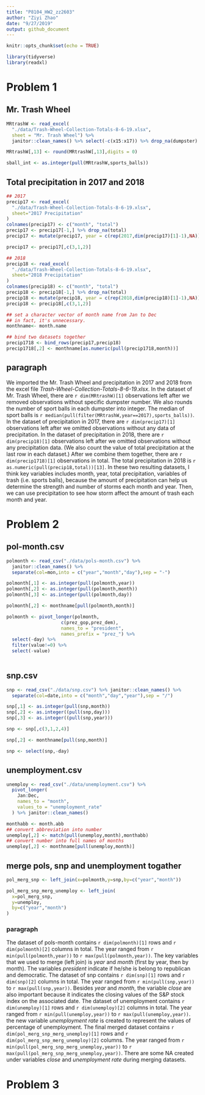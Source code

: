 ```yaml
---
title: "P8104_HW2_zz2603"
author: "Ziyi Zhao"
date: "9/27/2019"
output: github_document
---
```


```r
knitr::opts_chunk$set(echo = TRUE)

library(tidyverse)
library(readxl)

```


# Problem 1
## Mr. Trash Wheel
```r
MRtrashW <- read_excel(
  "./data/Trash-Wheel-Collection-Totals-8-6-19.xlsx",
  sheet = "Mr. Trash Wheel") %>% 
  janitor::clean_names() %>% select(-c(x15:x17)) %>% drop_na(dumpster)

MRtrashW[,13] <- round(MRtrashW[,13],digits = 0)

sball_int <- as.integer(pull(MRtrashW,sports_balls))

```

## Total precipitation in 2017 and 2018 
```r
## 2017
precip17 <- read_excel(
  "./data/Trash-Wheel-Collection-Totals-8-6-19.xlsx",
  sheet="2017 Precipitation"
)
colnames(precip17) <- c("month", "total")
precip17 <- precip17[-1,] %>% drop_na(total)
precip17 <- mutate(precip17, year = c(rep(2017,dim(precip17)[1]-1),NA))

precip17 <- precip17[,c(3,1,2)]

## 2018
precip18 <- read_excel(
  "./data/Trash-Wheel-Collection-Totals-8-6-19.xlsx",
  sheet="2018 Precipitation"
)
colnames(precip18) <- c("month", "total")
precip18 <- precip18[-1,] %>% drop_na(total)
precip18 <- mutate(precip18, year = c(rep(2018,dim(precip18)[1]-1),NA))
precip18 <- precip18[,c(3,1,2)]

## set a character vector of month name from Jan to Dec
## in fact, it's unnecessary.
monthname<- month.name

## bind two datasets together
precip1718 <- bind_rows(precip17,precip18)
precip1718[,2] <- monthname[as.numeric(pull(precip1718,month))]
```

## paragraph
We imported the Mr. Trash Wheel and precipitation in 2017 and 2018 from the excel file *Trash-Wheel-Collection-Totals-8-6-19.xlsx*. In the dataset of Mr. Trash Wheel, there are `r dim(MRtrashW)[1]` observations left after we removed observations without specific dumpster number. We also rounds the number of sport balls in each dumpster into integer. The median of sport balls is `r median(pull(filter(MRtrashW,year==2017),sports_balls))`. In the dataset of precipitation in 2017, there are `r dim(precip17)[1]` observations left after we omitted observations without any data of precipitation. In the dataset of precipitation in 2018, there are `r dim(precip18)[1]` observations left after we omitted observations without any precipitation data. (We also count the value of total precipitation at the last row in each dataset.) After we combine them together, there are `r dim(precip1718)[1]` observations in total. The total precipitation in 2018 is `r as.numeric(pull(precip18,total))[13]`. In these two resulting datasets, I think key variables includes month, year, total precipitation, variables of trash (i.e. sports balls), because the amount of precipitation can help us determine the strength and number of storms each month and year. Then, we can use precipitation to see how storm affect the amount of trash each month and year.    

# Problem 2
## pol-month.csv
```r
polmonth <- read_csv("./data/pols-month.csv") %>% 
  janitor::clean_names() %>%
  separate(col=mon,into = c("year","month","day"),sep = "-")

polmonth[,1] <- as.integer(pull(polmonth,year))
polmonth[,2] <- as.integer(pull(polmonth,month))
polmonth[,3] <- as.integer(pull(polmonth,day))

polmonth[,2] <- monthname[pull(polmonth,month)]

polmonth <- pivot_longer(polmonth,
                    c(prez_gop,prez_dem),
                    names_to = "president",
                    names_prefix = "prez_") %>% 
  select(-day) %>%
  filter(value!=0) %>% 
  select(-value)
  
```

## snp.csv
```r
snp <- read_csv("./data/snp.csv") %>% janitor::clean_names() %>% 
  separate(col=date,into = c("month","day","year"),sep = "/")

snp[,1] <- as.integer(pull(snp,month))
snp[,2] <- as.integer((pull(snp,day)))
snp[,3] <- as.integer((pull(snp,year)))

snp <- snp[,c(3,1,2,4)]

snp[,2] <- monthname[pull(snp,month)]

snp <- select(snp,-day)

```

## unemployment.csv
```r
unemploy <- read_csv("./data/unemployment.csv") %>% 
  pivot_longer(
    Jan:Dec,
    names_to = "month",
    values_to = "unemployment_rate"
  ) %>% janitor::clean_names()

monthabb <- month.abb
## convert abbreviation into number
unemploy[,2] <- match(pull(unemploy,month),monthabb)
## convert number into full names of months
unemploy[,2] <- monthname[pull(unemploy,month)]

```

## merge pols, snp and unemployment togather
```r
pol_merg_snp <- left_join(x=polmonth,y=snp,by=c("year","month")) 

pol_merg_snp_merg_unemploy <- left_join(
  x=pol_merg_snp,
  y=unemploy,
  by=c("year","month")
)
```
### paragraph
The dataset of pols-month contains `r dim(polmonth)[1]` rows and `r dim(polmonth)[2]` columns in total. The year ranged from `r min(pull(polmonth,year))` to `r max(pull(polmonth,year))`. The key variables that we used to merge (left join) is *year* and *month* (first by year, then by month). The variables *president* indicate if he/she is belong to republican and democratic. The dataset of snp contains `r dim(snp)[1]` rows and `r dim(snp)[2]` columns in total. The year ranged from `r min(pull(snp,year))` to `r max(pull(snp,year))`. Besides *year* and *month*, the variable *close* are also important because it indicates the closing values of the S&P stock index on the associated date. The dataset of unemployment contains `r dim(unemploy)[1]` rows and `r dim(unemploy)[2]` columns in total. The year ranged from `r min(pull(unemploy,year))` to `r max(pull(unemploy,year))`. the new variable *unemployment rate* is created to represent the values of percentage of unemployment. The final merged dataset contains `r dim(pol_merg_snp_merg_unemploy)[1]` rows and `r dim(pol_merg_snp_merg_unemploy)[2]` columns. The year ranged from `r min(pull(pol_merg_snp_merg_unemploy,year))` to ` r max(pull(pol_merg_snp_merg_unemploy,year))`. There are some NA created under variables *close* and *unemployment rate* during merging datasets.  

# Problem 3
```r

```


